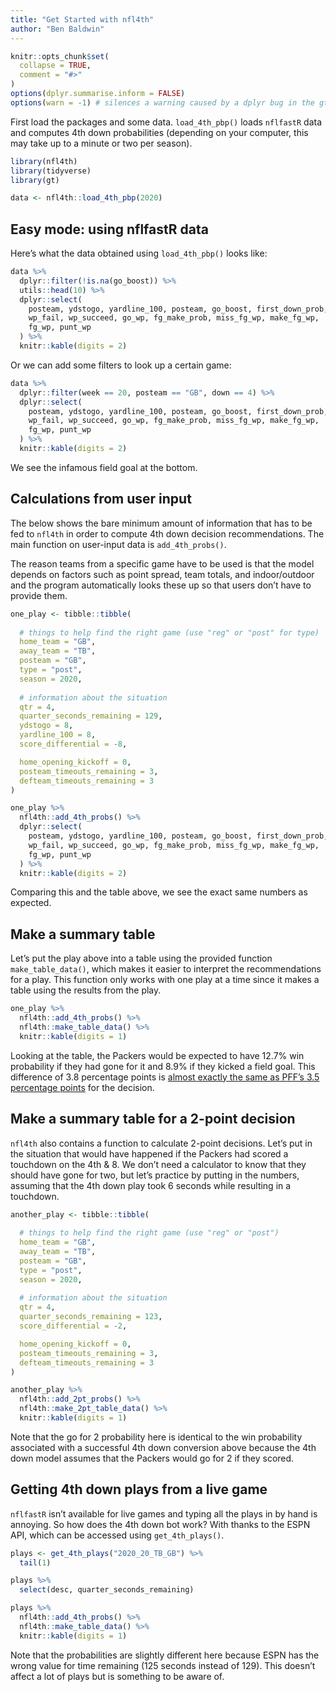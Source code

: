 ```yaml
---
title: "Get Started with nfl4th"
author: "Ben Baldwin"
---
```


```r
knitr::opts_chunk$set(
  collapse = TRUE,
  comment = "#>"
)
options(dplyr.summarise.inform = FALSE)
options(warn = -1) # silences a warning caused by a dplyr bug in the gt package
```

First load the packages and some data. `load_4th_pbp()` loads `nflfastR` data and computes 4th down probabilities (depending on your computer, this may take up to a minute or two per season).

```r
library(nfl4th)
library(tidyverse)
library(gt)

data <- nfl4th::load_4th_pbp(2020)
```

## Easy mode: using nflfastR data

Here's what the data obtained using `load_4th_pbp()` looks like: 

```r
data %>%
  dplyr::filter(!is.na(go_boost)) %>%
  utils::head(10) %>%
  dplyr::select(
    posteam, ydstogo, yardline_100, posteam, go_boost, first_down_prob, 
    wp_fail, wp_succeed, go_wp, fg_make_prob, miss_fg_wp, make_fg_wp, 
    fg_wp, punt_wp
  ) %>%
  knitr::kable(digits = 2)
```

Or we can add some filters to look up a certain game:

```r
data %>%
  dplyr::filter(week == 20, posteam == "GB", down == 4) %>%
  dplyr::select(
    posteam, ydstogo, yardline_100, posteam, go_boost, first_down_prob, 
    wp_fail, wp_succeed, go_wp, fg_make_prob, miss_fg_wp, make_fg_wp, 
    fg_wp, punt_wp
  ) %>%
  knitr::kable(digits = 2)
```

We see the infamous field goal at the bottom.

## Calculations from user input

The below shows the bare minimum amount of information that has to be fed to `nfl4th` in order to compute 4th down decision recommendations. The main function on user-input data is `add_4th_probs()`.

The reason teams from a specific game have to be used is that the model depends on factors such as point spread, team totals, and indoor/outdoor and the program automatically looks these up so that users don't have to provide them.

```r
one_play <- tibble::tibble(
  
  # things to help find the right game (use "reg" or "post" for type)
  home_team = "GB",
  away_team = "TB",
  posteam = "GB",
  type = "post",
  season = 2020,
  
  # information about the situation
  qtr = 4,
  quarter_seconds_remaining = 129,
  ydstogo = 8,
  yardline_100 = 8,
  score_differential = -8,

  home_opening_kickoff = 0,
  posteam_timeouts_remaining = 3,
  defteam_timeouts_remaining = 3
)

one_play %>%
  nfl4th::add_4th_probs() %>%
  dplyr::select(
    posteam, ydstogo, yardline_100, posteam, go_boost, first_down_prob, 
    wp_fail, wp_succeed, go_wp, fg_make_prob, miss_fg_wp, make_fg_wp, 
    fg_wp, punt_wp
  ) %>%
  knitr::kable(digits = 2)
```

Comparing this and the table above, we see the exact same numbers as expected.

## Make a summary table

Let's put the play above into a table using the provided function `make_table_data()`, which makes it easier to interpret the recommendations for a play. This function only works with one play at a time since it makes a table using the results from the play.

```r
one_play %>%
  nfl4th::add_4th_probs() %>%
  nfl4th::make_table_data() %>%
  knitr::kable(digits = 1)
```

Looking at the table, the Packers would be expected to have 12.7% win probability if they had gone for it and 8.9% if they kicked a field goal. This difference of 3.8 percentage points is [almost exactly the same as PFF's 3.5 percentage points](https://twitter.com/benbbaldwin/status/1354239287299088384) for the decision.

## Make a summary table for a 2-point decision

`nfl4th` also contains a function to calculate 2-point decisions. Let's put in the situation that would have happened if the Packers had scored a touchdown on the 4th & 8. We don't need a calculator to know that they should have gone for two, but let's practice by putting in the numbers, assuming that the 4th down play took 6 seconds while resulting in a touchdown.

```r
another_play <- tibble::tibble(
  
  # things to help find the right game (use "reg" or "post")
  home_team = "GB",
  away_team = "TB",
  posteam = "GB",
  type = "post",
  season = 2020,
  
  # information about the situation
  qtr = 4,
  quarter_seconds_remaining = 123,
  score_differential = -2,

  home_opening_kickoff = 0,
  posteam_timeouts_remaining = 3,
  defteam_timeouts_remaining = 3
)

another_play %>%
  nfl4th::add_2pt_probs() %>%
  nfl4th::make_2pt_table_data() %>%
  knitr::kable(digits = 1)
```

Note that the go for 2 probability here is identical to the win probability associated with a successful 4th down conversion above because the 4th down model assumes that the Packers would go for 2 if they scored.

## Getting 4th down plays from a live game

`nflfastR` isn't available for live games and typing all the plays in by hand is annoying. So how does the 4th down bot work? With thanks to the ESPN API, which can be accessed using `get_4th_plays()`.

```r
plays <- get_4th_plays("2020_20_TB_GB") %>%
  tail(1)

plays %>% 
  select(desc, quarter_seconds_remaining)

plays %>% 
  nfl4th::add_4th_probs() %>%
  nfl4th::make_table_data() %>%
  knitr::kable(digits = 1)
```

Note that the probabilities are slightly different here because ESPN has the wrong value for time remaining (125 seconds instead of 129). This doesn't affect a lot of plays but is something to be aware of.
